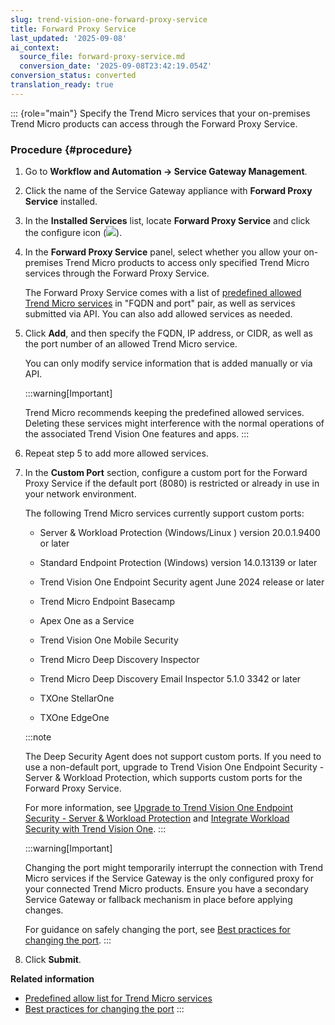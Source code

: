 ```yaml
---
slug: trend-vision-one-forward-proxy-service
title: Forward Proxy Service
last_updated: '2025-09-08'
ai_context:
  source_file: forward-proxy-service.md
  conversion_date: '2025-09-08T23:42:19.054Z'
conversion_status: converted
translation_ready: true
---
```


::: {role="main"}
Specify the Trend Micro services that your on-premises Trend Micro products can access through the Forward Proxy Service.

### Procedure {#procedure}

1.  Go to **Workflow and Automation → Service Gateway Management**.

2.  Click the name of the Service Gateway appliance with **Forward Proxy Service** installed.

3.  In the **Installed Services** list, locate **Forward Proxy Service** and click the configure icon (![](/images/configure=GUID-657DB993-ADC7-4DEC-8C62-C8739D74760E.webp)).

4.  In the **Forward Proxy Service** panel, select whether you allow your on-premises Trend Micro products to access only specified Trend Micro services through the Forward Proxy Service.

    The Forward Proxy Service comes with a list of [predefined allowed Trend Micro services](predefined-allow-list.mdx) in "FQDN and port" pair, as well as services submitted via API. You can also add allowed services as needed.

5.  Click **Add**, and then specify the FQDN, IP address, or CIDR, as well as the port number of an allowed Trend Micro service.

    You can only modify service information that is added manually or via API.

    :::warning[Important]

    Trend Micro recommends keeping the predefined allowed services. Deleting these services might interference with the normal operations of the associated Trend Vision One features and apps.
    :::

6.  Repeat step 5 to add more allowed services.

7.  In the **Custom Port** section, configure a custom port for the Forward Proxy Service if the default port (8080) is restricted or already in use in your network environment.

    The following Trend Micro services currently support custom ports:

    - Server & Workload Protection (Windows/Linux ) version 20.0.1.9400 or later

    - Standard Endpoint Protection (Windows) version 14.0.13139 or later

    - Trend Vision One Endpoint Security agent June 2024 release or later

    - Trend Micro Endpoint Basecamp

    - Apex One as a Service

    - Trend Vision One Mobile Security

    - Trend Micro Deep Discovery Inspector

    - Trend Micro Deep Discovery Email Inspector 5.1.0 3342 or later

    - TXOne StellarOne

    - TXOne EdgeOne

    :::note

    The Deep Security Agent does not support custom ports. If you need to use a non-default port, upgrade to Trend Vision One Endpoint Security - Server & Workload Protection, which supports custom ports for the Forward Proxy Service.

    For more information, see [Upgrade to Trend Vision One Endpoint Security - Server & Workload Protection](https://help.deepsecurity.trendmicro.com/20_0/on-premise/migration.mdx) and [Integrate Workload Security with Trend Vision One](https://docs.trendmicro.com/en-us/documentation/article/trend-micro-cloud-one-workload-security-xdr).
    :::

    :::warning[Important]

    Changing the port might temporarily interrupt the connection with Trend Micro services if the Service Gateway is the only configured proxy for your connected Trend Micro products. Ensure you have a secondary Service Gateway or fallback mechanism in place before applying changes.

    For guidance on safely changing the port, see [Best practices for changing the port](best-practices-for-changing-port.mdx).
    :::

8.  Click **Submit**.

**Related information**

- [Predefined allow list for Trend Micro services](predefined-allow-list.md "A list of FQDNs and ports for Trend Micro services that are allowed to access through the Forward Proxy Service.")
- [Best practices for changing the port](best-practices-for-changing-port.md "Learn how to minimize service disruption during Forward Proxy Service port changes.")
:::
